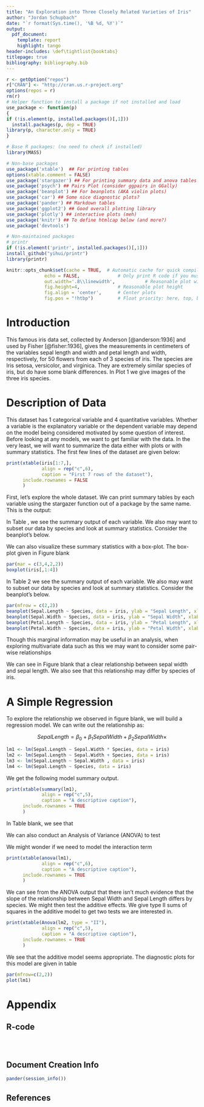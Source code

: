 ```yaml
---
title: "An Exploration into Three Closely Related Varieties of Iris"
author: "Jordan Schupbach"
date: "`r format(Sys.time(), '%B %d, %Y')`"
output:
  pdf_document:
    template: report
    highlight: tango
header-includes: \def\tightlist{booktabs}
titlepage: true
bibliography: bibliography.bib
--- 
```

```r
r <- getOption("repos")
r["CRAN"] <- "http://cran.us.r-project.org"
options(repos = r)
rm(r)
# Helper function to install a package if not installed and load
use_package <- function(p) 
{
if (!is.element(p, installed.packages()[,1]))
  install.packages(p, dep = TRUE)
library(p, character.only = TRUE)
}

# Base R packages: (no need to check if installed)
library(MASS)

# Non-base packages
use_package('xtable')  ## For printing tables
options(xtable.comment = FALSE)
use_package('stargazer') ## For printing summary data and anova tables
use_package('psych') ## Pairs Plot (consider ggpairs in GGally)
use_package('beanplot') ## For beanplots (AKA violin plots)
use_package('car') ## Some nice diagnostic plots?
use_package('pander') ## Markdown tables
use_package('ggplot2') ## Good overall plotting library
use_package('plotly') ## interactive plots (meh)
use_package('knitr') ## To define htmlcap below (and more?)
use_package('devtools')

# Non-maintained packages
# printr
if (!is.element('printr', installed.packages()[,1]))
install_github("yihui/printr")
library(printr)
```

```r
knitr::opts_chunk$set(cache = TRUE,  # Automatic cache for quick compiles
		      echo = FALSE,              # Only print R code if you must
		      out.width='.8\\linewidth',           # Reasonable plot width
		      fig.height=4,              # Reasonable plot height
		      fig.align = 'center',      # Center plots
		      fig.pos = "!htbp")         # Float priority: here, top, bottom, page
```


Introduction
============

This famous iris data set, collected by Anderson [@anderson:1936] and used by Fisher [@fisher:1936], gives the measurements in centimeters of the variables sepal length and width and petal length and width, respectively, for 50 flowers from each of 3 species of iris. The species are Iris setosa, versicolor, and virginica. They are extremely similar species of iris, but do have some blank differences. In Plot 1 we give images of the three iris species. 

Description of Data
==================

This dataset has 1 categorical variable and 4 quantitative variables. Whether a variable is the explanatory variable or the dependent variable may depend on the model being considered motivated by some question of interest. Before looking at any models, we want to get familiar with the data. In the very least, we will want to summarize the data either with plots or with summary statistics. The first few lines of the dataset are given below:

```r
print(xtable(iris[1:7,], 
             align = rep("c",6), 
             caption = "First 7 rows of the dataset"),
      include.rownames = FALSE
      )
```

First, let's explore the whole dataset. We can print summary tables by each variable using the stargazer function out of a package by the same name. This is the output:

\begin{table}[ht!]
\centering
\label{datasummary}
```r
stargazer(iris, float = FALSE, iqr = TRUE)
```
\caption{Caption here}
\end{table}

In Table \ref{datasummary}, we see the summary output of each variable. We also may want to subset our data by species and look at summary statistics. Consider the beanplot's below.

We can also visualize these summary statistics with a box-plot. The box-plot given in Figure blank

```r
par(mar = c(3,4,2,2))
boxplot(iris[,1:4])
```

In Table 2 we see the summary output of each variable. We also may want to subset our data by species and look at summary statistics. Consider the beanplot's below.

```r
par(mfrow = c(2,2))
beanplot(Sepal.Length ~ Species, data = iris, ylab = "Sepal Length", xlab = "Species", col = "beige", method = "jitter")
beanplot(Sepal.Width ~ Species, data = iris, ylab = "Sepal Width", xlab = "Species", col = "beige", method = "jitter")
beanplot(Petal.Length ~ Species, data = iris, ylab = "Petal Length", xlab = "Species", col = "beige", method = "jitter")
beanplot(Petal.Width ~ Species, data = iris, ylab = "Petal Width", xlab = "Species", col = "beige", method = "jitter")
```

Though this marginal information may be useful in an analysis, when exploring multivariate data such as this we may want to consider some pair-wise relationships

We can see in Figure blank that a clear relationship between sepal width and sepal length. We also see that this relationship may differ by species of iris. 

<!--- Description of Data -->

<!-- Simple Linear Regression -->
A Simple Regression
===================

To explore the relationship we observed in figure blank, we will build a regression model. We can write out the relationship as:

$$ Sepal Length = \beta_0 + \beta_1 Sepal Width + \beta_2 Sepal Width \times  $$

```r
lm1 <- lm(Sepal.Length ~ Sepal.Width * Species, data = iris)
lm2 <- lm(Sepal.Length ~ Sepal.Width + Species, data = iris)
lm3 <- lm(Sepal.Length ~ Sepal.Width , data = iris)
lm4 <- lm(Sepal.Length ~ Species, data = iris)
```


We get the following model summary output. 

```r
print(xtable(summary(lm1), 
             align = rep("c",5), 
             caption = "A descriptive caption"),
      include.rownames = TRUE
      )
```


In Table blank, we see that 

We can also conduct an Analysis of Variance (ANOVA) to test 


We might wonder if we need to model the interaction term

```r
print(xtable(anova(lm1), 
             align = rep("c",6), 
             caption = "A descriptive caption"),
      include.rownames = TRUE
      )
```

We can see from the ANOVA output that there isn't much evidence that the slope of the relationship between Sepal Width and Sepal Length differs by species. We might then test the additive effects. We give type II sums of squares in the additive model to get two tests we are interested in.

```r
print(xtable(Anova(lm2, type = "II"), 
             align = rep("c",5), 
             caption = "A descriptive caption"),
      include.rownames = TRUE
      )
```

We see that the additive model seems appropriate. The diagnostic plots for this model are given in table

```r
par(mfrow=c(2,2))
plot(lm1)
```

<!-- Simple Linear Regression -->

<!-- Appendix -->
Appendix
========

R-code
------
```r
```

```r
```

```r
```

Document Creation Info
----------------------

```r
pander(session_info())
```
<!-- Appendix -->

References
----------
